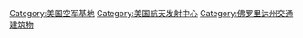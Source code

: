 {{Commonscat|Cape Canaveral Air Force Station}}

[[Category:美国空军基地|Category:美国空军基地]]
[[Category:美国航天发射中心|Category:美国航天发射中心]]
[[Category:佛罗里达州交通建筑物|Category:佛罗里达州交通建筑物]]